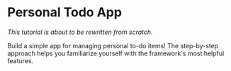 # Personal Todo App

_This tutorial is about to be rewritten from scratch._

Build a simple app for managing personal to-do items! The step-by-step approach helps you familiarize yourself with the framework's most helpful features.